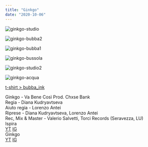 ```yaml
---
title: "Ginkgo"
date: "2020-10-06"
---
```


![ginkgo-studio](https://res.cloudinary.com/lorenzoantei-github-io/image/upload/v1603981691/produzioni/ginkgo-studio_gevhai.jpg)

![ginkgo-bubba2](https://res.cloudinary.com/lorenzoantei-github-io/image/upload/v1603982092/produzioni/ginkgo-bubba2_mfzvrr.jpg)

![ginkgo-bubba1](https://res.cloudinary.com/lorenzoantei-github-io/image/upload/v1603982092/produzioni/ginkgo-bubba1_xh16a2.jpg)

![ginkgo-bussola](https://res.cloudinary.com/lorenzoantei-github-io/image/upload/v1603982092/produzioni/ginkgo-bussola_jyvbz9.jpg)

![ginkgo-studio2](https://res.cloudinary.com/lorenzoantei-github-io/image/upload/v1603982092/produzioni/ginkgo-studio2_ixamp2.jpg)

![ginkgo-acqua](https://res.cloudinary.com/lorenzoantei-github-io/image/upload/v1603982092/produzioni/ginkgo-acqua_vjdtyl.jpg)

<a href="https://www.instagram.com/bubba_ink/">t-shirt > bubba_ink</a>

<div className="flex flex-col">
    <div>Ginkgo - Va Bene Così Prod. Chxse Bank</div>
    <div>Regia - Diana Kudryavtseva</div>
    <div>Aiuto regia - Lorenzo Antei</div>
    <div>Riprese - Diana Kudryavtseva, Lorenzo Antei</div>
    <div>Rec, Mix & Master - Valerio Salvetti, Torci Records (Seravezza, LU)</div>
</div>

<div className="flex flex-col space-y-12 py-12">
    <div>Ispira</div>
    <a href="https://www.youtube.com/channel/UCgWpFw1i0EM-4CeNG9ELaLA">YT</a>
    <a href="https://www.instagram.com/thenewispira/">IG</a>
</div>
<div className="flex flex-col space-y-12 py-12">
    <div>Ginkgo</div>
    <a href="https://www.youtube.com/channel/UCCesrcch4c4lHwFVJHq44EQ">YT</a>
    <a href="https://www.instagram.com/_g_i_n_k_g_o_/">IG</a>
</div>
